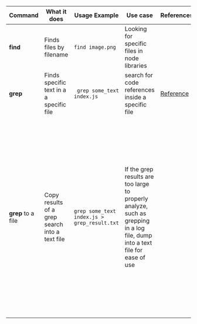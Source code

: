| Command | What it does | Usage Example | Use case | References | Notes |
| ----------- | ----------- | ----------- | ----------- | ----------- | ----------- |
| **find** | Finds files by filename | ``` find image.png ``` | Looking for specific files in  node libraries |  |  |
| **grep** | Finds specific text in a a specific file | ``` grep some_text  index.js``` | search for code references inside a specific file | [Reference](https://swcarpentry.github.io/shell-novice/07-find/index.html) |
| **grep** to a file | Copy results of a grep search into a text file | ``` grep some_text index.js > grep_result.txt ``` | If the grep results are too large to properly analyze, such as grepping in a log file, dump into a text file for ease of use |  |  Can also use the 'pipe' instead of the 'right carrot' > to 'pipe' out text to a file, it just doens't work in this markdown syntax for reasons only I know, or you can look at the code in [github](https://github.com/smmalik3/justDaNotes/blob/main/pages/Bash/Useful_Commands.mdx) and you'll get what I mean. Or peek the [raw code](https://raw.githubusercontent.com/smmalik3/justDaNotes/main/pages/Bash/Useful_Commands.mdx) |